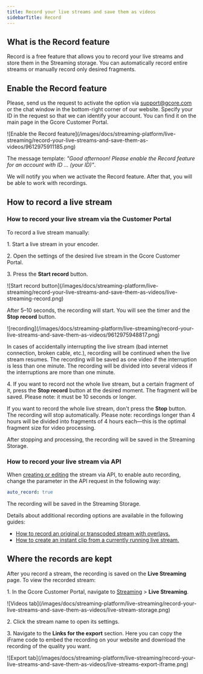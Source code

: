---
title: Record your live streams and save them as videos
sidebarTitle: Record
---

## What is the Record feature

Record is a free feature that allows you to record your live streams and store them in the Streaming storage. You can automatically record entire streams or manually record only desired fragments.

## Enable the Record feature

Please, send us the request to activate the option via [support@gcore.com](mailto:support@gcore.com) or the chat window in the bottom-right corner of our website. Specify your ID in the request so that we can identify your account. You can find it on the main page in the Gcore Customer Portal.


<Frame>![Enable the Record feature](/images/docs/streaming-platform/live-streaming/record-your-live-streams-and-save-them-as-videos/9612975911185.png)</Frame>



The message template: _"Good afternoon! Please enable the Record feature for an account with ID … (your ID)"_.

We will notify you when we activate the Record feature. After that, you will be able to work with recordings.

## How to record a live stream

### How to record your live stream via the Customer Portal

To record a live stream manually:

1\. Start a live stream in your encoder.

2\. Open the settings of the desired live stream in the Gcore Customer Portal.

3\. Press the **Start record** button.


<Frame>![Start record button](/images/docs/streaming-platform/live-streaming/record-your-live-streams-and-save-them-as-videos/live-streaming-record.png)</Frame>



After 5–10 seconds, the recording will start. You will see the timer and the **Stop record** button.


<Frame>![recording](/images/docs/streaming-platform/live-streaming/record-your-live-streams-and-save-them-as-videos/9612975948817.png)</Frame>



In cases of accidentally interrupting the live stream (bad internet connection, broken cable, etc.), recording will be continued when the live stream resumes. The recording will be saved as one video if the interruption is less than one minute. The recording will be divided into several videos if the interruptions are more than one minute.

4\. If you want to record not the whole live stream, but a certain fragment of it, press the **Stop record** button at the desired moment. The fragment will be saved. Please note: it must be 10 seconds or longer.

If you want to record the whole live stream, don't press the **Stop** button. The recording will stop automatically. Please note: recordings longer than 4 hours will be divided into fragments of 4 hours each—this is the optimal fragment size for video processing.

After stopping and processing, the recording will be saved in the Streaming Storage.

### How to record your live stream via API

When [creating or editing](https://api.gcore.com/docs/streaming) the stream via API, to enable auto recording, change the parameter in the API request in the following way:

```yaml
auto_record: true
 ```

The recording will be saved in the Streaming Storage.

Details about additional recording options are available in the following guides:

  * [How to record an original or transcoded stream with overlays.](https://api.preprod.world/docs/streaming#tag/Streams/operation/put_streams_id_start_recording)
  * [How to create an instant clip from a currently running live stream.](https://api.preprod.world/docs/streaming#tag/Streams/operation/put_streams_id_clip_recording)



## Where the records are kept

After you record a stream, the recording is saved on the **Live Streaming** page. To view the recorded stream:

1\. In the Gcore Customer Portal, navigate to [Streaming](https://streaming.gcore.com/streaming) > **Live Streaming**. 


<Frame>![Videos tab](/images/docs/streaming-platform/live-streaming/record-your-live-streams-and-save-them-as-videos/live-stream-storage.png)</Frame>



2\. Click the stream name to open its settings.

3\. Navigate to the **Links for the export** section. Here you can copy the iFrame code to embed the recording on your website and download the recording of the quality you want.


<Frame>![Export tab](/images/docs/streaming-platform/live-streaming/record-your-live-streams-and-save-them-as-videos/live-streams-export-iframe.png)</Frame>